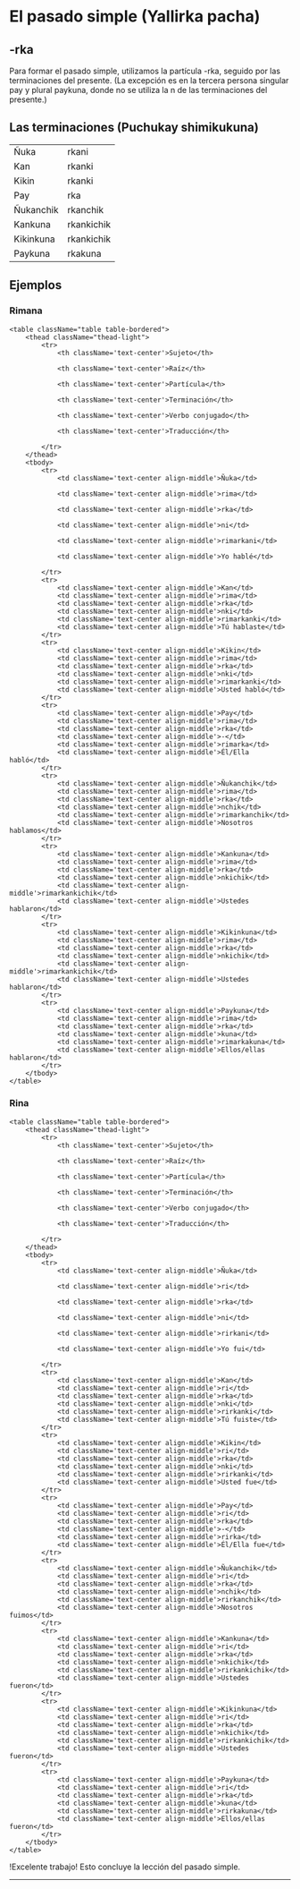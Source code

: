 
# El pasado simple (Yallirka pacha)

## -rka

Para formar el pasado simple, utilizamos la partícula -rka, seguido por las terminaciones del presente. (La excepción es en la tercera persona singular pay y plural paykuna, donde no se utiliza la n de las terminaciones del presente.)

## Las terminaciones (Puchukay shimikukuna)

<table className="table table-bordered">       
        <tbody>
            <tr>
                <td className='text-center align-middle'>Ñuka</td>
                <td className='text-center align-middle'>rkani</td>                                      
            </tr>
            <tr>
                <td className='text-center align-middle'>Kan</td>
                <td className='text-center align-middle'>rkanki</td>                                      
            </tr>
            <tr>
                <td className='text-center align-middle'>Kikin</td>
                <td className='text-center align-middle'>rkanki</td>                                      
            </tr>
            <tr>
                <td className='text-center align-middle'>Pay</td>
                <td className='text-center align-middle'>rka</td>                                      
            </tr>
            <tr>
                <td className='text-center align-middle'>Ñukanchik</td>
                <td className='text-center align-middle'>rkanchik</td>                                      
            </tr>
            <tr>
                <td className='text-center align-middle'>Kankuna</td>
                <td className='text-center align-middle'>rkankichik</td>                                      
            </tr>
            <tr>
                <td className='text-center align-middle'>Kikinkuna</td>
                <td className='text-center align-middle'>rkankichik</td>                                      
            </tr>
            <tr>
                <td className='text-center align-middle'>Paykuna</td>
                <td className='text-center align-middle'>rkakuna</td>                                      
            </tr>                                           
        </tbody>
    </table>

## Ejemplos

### Rimana

    <table className="table table-bordered">
        <thead className="thead-light">
            <tr>
                <th className='text-center'>Sujeto</th>

                <th className='text-center'>Raíz</th>

                <th className='text-center'>Partícula</th>              

                <th className='text-center'>Terminación</th>

                <th className='text-center'>Verbo conjugado</th>

                <th className='text-center'>Traducción</th>                

            </tr>
        </thead>
        <tbody>
            <tr>
                <td className='text-center align-middle'>Ñuka</td>

                <td className='text-center align-middle'>rima</td>                
                
                <td className='text-center align-middle'>rka</td>

                <td className='text-center align-middle'>ni</td> 

                <td className='text-center align-middle'>rimarkani</td>

                <td className='text-center align-middle'>Yo hablé</td>                              

            </tr>
            <tr>
                <td className='text-center align-middle'>Kan</td>
                <td className='text-center align-middle'>rima</td>
                <td className='text-center align-middle'>rka</td>
                <td className='text-center align-middle'>nki</td> 
                <td className='text-center align-middle'>rimarkanki</td>
                <td className='text-center align-middle'>Tú hablaste</td>                              
            </tr>
            <tr>
                <td className='text-center align-middle'>Kikin</td>
                <td className='text-center align-middle'>rima</td>
                <td className='text-center align-middle'>rka</td>
                <td className='text-center align-middle'>nki</td> 
                <td className='text-center align-middle'>rimarkanki</td>
                <td className='text-center align-middle'>Usted habló</td>                              
            </tr>
            <tr>
                <td className='text-center align-middle'>Pay</td>
                <td className='text-center align-middle'>rima</td>
                <td className='text-center align-middle'>rka</td>
                <td className='text-center align-middle'>-</td> 
                <td className='text-center align-middle'>rimarka</td>
                <td className='text-center align-middle'>Él/Ella habló</td>                              
            </tr>
            <tr>
                <td className='text-center align-middle'>Ñukanchik</td>
                <td className='text-center align-middle'>rima</td>
                <td className='text-center align-middle'>rka</td>
                <td className='text-center align-middle'>nchik</td> 
                <td className='text-center align-middle'>rimarkanchik</td>
                <td className='text-center align-middle'>Nosotros hablamos</td>                              
            </tr>
            <tr>
                <td className='text-center align-middle'>Kankuna</td>
                <td className='text-center align-middle'>rima</td>
                <td className='text-center align-middle'>rka</td>
                <td className='text-center align-middle'>nkichik</td> 
                <td className='text-center align-middle'>rimarkankichik</td>
                <td className='text-center align-middle'>Ustedes hablaron</td>                              
            </tr>
            <tr>
                <td className='text-center align-middle'>Kikinkuna</td>
                <td className='text-center align-middle'>rima</td>
                <td className='text-center align-middle'>rka</td>
                <td className='text-center align-middle'>nkichik</td> 
                <td className='text-center align-middle'>rimarkankichik</td>
                <td className='text-center align-middle'>Ustedes hablaron</td>                              
            </tr>
            <tr>
                <td className='text-center align-middle'>Paykuna</td>
                <td className='text-center align-middle'>rima</td>
                <td className='text-center align-middle'>rka</td>
                <td className='text-center align-middle'>kuna</td> 
                <td className='text-center align-middle'>rimarkakuna</td>
                <td className='text-center align-middle'>Ellos/ellas hablaron</td>                              
            </tr>                                 
        </tbody>
    </table>

### Rina

    <table className="table table-bordered">
        <thead className="thead-light">
            <tr>
                <th className='text-center'>Sujeto</th>

                <th className='text-center'>Raíz</th>

                <th className='text-center'>Partícula</th>              

                <th className='text-center'>Terminación</th>

                <th className='text-center'>Verbo conjugado</th>

                <th className='text-center'>Traducción</th>                

            </tr>
        </thead>
        <tbody>
            <tr>
                <td className='text-center align-middle'>Ñuka</td>

                <td className='text-center align-middle'>ri</td>                

                <td className='text-center align-middle'>rka</td>

                <td className='text-center align-middle'>ni</td> 

                <td className='text-center align-middle'>rirkani</td>

                <td className='text-center align-middle'>Yo fui</td>                              
                
            </tr>
            <tr>
                <td className='text-center align-middle'>Kan</td>
                <td className='text-center align-middle'>ri</td>
                <td className='text-center align-middle'>rka</td>
                <td className='text-center align-middle'>nki</td> 
                <td className='text-center align-middle'>rirkanki</td>
                <td className='text-center align-middle'>Tú fuiste</td>                              
            </tr>
            <tr>
                <td className='text-center align-middle'>Kikin</td>
                <td className='text-center align-middle'>ri</td>
                <td className='text-center align-middle'>rka</td>
                <td className='text-center align-middle'>nki</td> 
                <td className='text-center align-middle'>rirkanki</td>
                <td className='text-center align-middle'>Usted fue</td>                              
            </tr>
            <tr>
                <td className='text-center align-middle'>Pay</td>
                <td className='text-center align-middle'>ri</td>
                <td className='text-center align-middle'>rka</td>
                <td className='text-center align-middle'>-</td> 
                <td className='text-center align-middle'>rirka</td>
                <td className='text-center align-middle'>Él/Ella fue</td>                              
            </tr>
            <tr>
                <td className='text-center align-middle'>Ñukanchik</td>
                <td className='text-center align-middle'>ri</td>
                <td className='text-center align-middle'>rka</td>
                <td className='text-center align-middle'>nchik</td> 
                <td className='text-center align-middle'>rirkanchik</td>
                <td className='text-center align-middle'>Nosotros fuimos</td>                              
            </tr>
            <tr>
                <td className='text-center align-middle'>Kankuna</td>
                <td className='text-center align-middle'>ri</td>
                <td className='text-center align-middle'>rka</td>
                <td className='text-center align-middle'>nkichik</td> 
                <td className='text-center align-middle'>rirkankichik</td>
                <td className='text-center align-middle'>Ustedes fueron</td>                              
            </tr>
            <tr>
                <td className='text-center align-middle'>Kikinkuna</td>
                <td className='text-center align-middle'>ri</td>
                <td className='text-center align-middle'>rka</td>
                <td className='text-center align-middle'>nkichik</td> 
                <td className='text-center align-middle'>rirkankichik</td>
                <td className='text-center align-middle'>Ustedes fueron</td>                              
            </tr>
            <tr>
                <td className='text-center align-middle'>Paykuna</td>
                <td className='text-center align-middle'>ri</td>
                <td className='text-center align-middle'>rka</td>
                <td className='text-center align-middle'>kuna</td> 
                <td className='text-center align-middle'>rirkakuna</td>
                <td className='text-center align-middle'>Ellos/ellas fueron</td>                              
            </tr>                                 
        </tbody>
    </table> 
    

!Excelente trabajo! Esto concluye la lección del pasado simple.

<hr />
<MiniTestForm lecture="grammar-8" />